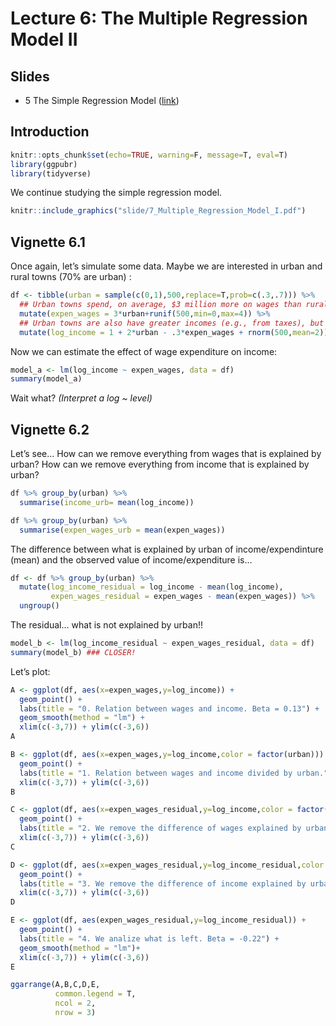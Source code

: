 # Lecture 6: The Multiple Regression Model II

## Slides{.unnumbered}

- 5 The Simple Regression Model ([link](https://github.com/svallejovera/regression_ci/blob/main/slide/7_Multiple_Regression_Model_I.pptx)) 

## Introduction

```r
knitr::opts_chunk$set(echo=TRUE, warning=F, message=T, eval=T)
library(ggpubr)
library(tidyverse)
```

We continue studying the simple regression model. 

```r
knitr::include_graphics("slide/7_Multiple_Regression_Model_I.pdf")
```

## Vignette 6.1

Once again, let's simulate some data.  Maybe we are interested in urban and rural towns (70% are urban) :

```r
df <- tibble(urban = sample(c(0,1),500,replace=T,prob=c(.3,.7))) %>%
  ## Urban towns spend, on average, $3 million more on wages than rural towns
  mutate(expen_wages = 3*urban+runif(500,min=0,max=4)) %>%
  ## Urban towns are also have greater incomes (e.g., from taxes), but these are reduced by their high wage expenditures:
  mutate(log_income = 1 + 2*urban - .3*expen_wages + rnorm(500,mean=2)) ## <- Population Eq.
```

Now we can estimate the effect of wage expenditure on income:

```r
model_a <- lm(log_income ~ expen_wages, data = df) 
summary(model_a) 
```

Wait what? *(Interpret a log ~ level)*

## Vignette 6.2

Let's see... How can we remove everything from wages that is explained by urban? How can we remove everything from income that is explained by urban?

```r
df %>% group_by(urban) %>%
  summarise(income_urb= mean(log_income)) 

df %>% group_by(urban) %>% 
  summarise(expen_wages_urb = mean(expen_wages))
```

The difference between what is explained by urban of income/expendinture (mean) and the observed value of income/expenditure is... 

```r
df <- df %>% group_by(urban) %>%
  mutate(log_income_residual = log_income - mean(log_income),
         expen_wages_residual = expen_wages - mean(expen_wages)) %>%
  ungroup()
```

The residual... what is not explained by urban!!

```r
model_b <- lm(log_income_residual ~ expen_wages_residual, data = df) 
summary(model_b) ### CLOSER!
```

Let's plot:

```r
A <- ggplot(df, aes(x=expen_wages,y=log_income)) +
  geom_point() +
  labs(title = "0. Relation between wages and income. Beta = 0.13") +
  geom_smooth(method = "lm") +
  xlim(c(-3,7)) + ylim(c(-3,6))
A

B <- ggplot(df, aes(x=expen_wages,y=log_income,color = factor(urban))) +
  geom_point() +
  labs(title = "1. Relation between wages and income divided by urban.") +
  xlim(c(-3,7)) + ylim(c(-3,6))
B

C <- ggplot(df, aes(x=expen_wages_residual,y=log_income,color = factor(urban))) +
  geom_point() +
  labs(title = "2. We remove the difference of wages explained by urban.")+
  xlim(c(-3,7)) + ylim(c(-3,6))
C

D <- ggplot(df, aes(x=expen_wages_residual,y=log_income_residual,color = factor(urban))) +
  geom_point() +
  labs(title = "3. We remove the difference of income explained by urban.")+
  xlim(c(-3,7)) + ylim(c(-3,6))
D

E <- ggplot(df, aes(expen_wages_residual,y=log_income_residual)) +
  geom_point() +
  labs(title = "4. We analize what is left. Beta = -0.22") +
  geom_smooth(method = "lm")+
  xlim(c(-3,7)) + ylim(c(-3,6))
E

ggarrange(A,B,C,D,E,
          common.legend = T,
          ncol = 2,
          nrow = 3)
```
